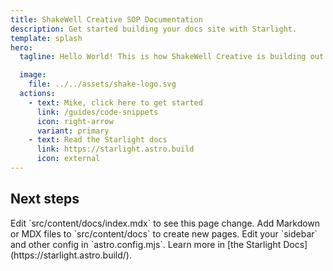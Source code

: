 ```yaml
---
title: ShakeWell Creative SOP Documentation
description: Get started building your docs site with Starlight.
template: splash
hero:
  tagline: Hello World! This is how ShakeWell Creative is building out a comprehensive list of SOP Documentation. Follow along with the Astro Starlight documentation to get started.

  image:
    file: ../../assets/shake-logo.svg
  actions:
    - text: Mike, click here to get started
      link: /guides/code-snippets
      icon: right-arrow
      variant: primary
    - text: Read the Starlight docs
      link: https://starlight.astro.build
      icon: external
---
```



## Next steps

<CardGrid stagger>
  <Card title="Update content" icon="pencil">
    Edit `src/content/docs/index.mdx` to see this page change.
  </Card>
  <Card title="Add new content" icon="add-document">
    Add Markdown or MDX files to `src/content/docs` to create new pages.
  </Card>
  <Card title="Configure your site" icon="setting">
    Edit your `sidebar` and other config in `astro.config.mjs`.
  </Card>
  <Card title="Read the docs" icon="open-book">
    Learn more in [the Starlight Docs](https://starlight.astro.build/).
  </Card>
</CardGrid>
